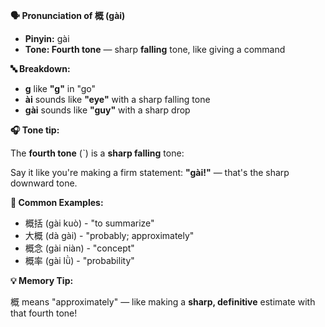 **🗣️ Pronunciation of 概 (gài)**

- **Pinyin:** gài
- **Tone: Fourth tone** — sharp **falling** tone, like giving a command

**🔤 Breakdown:**

- **g** like **"g"** in "go"
- **ài** sounds like **"eye"** with a sharp falling tone
- **gài** sounds like **"guy"** with a sharp drop

**🎧 Tone tip:**

The **fourth tone** (ˋ) is a **sharp falling** tone:

Say it like you're making a firm statement: **"gài!"** — that's the sharp downward tone.

**📝 Common Examples:**

- 概括 (gài kuò) - "to summarize"
- 大概 (dà gài) - "probably; approximately"
- 概念 (gài niàn) - "concept"
- 概率 (gài lǜ) - "probability"

**💡 Memory Tip:**

概 means "approximately" — like making a **sharp, definitive** estimate with that fourth tone!

